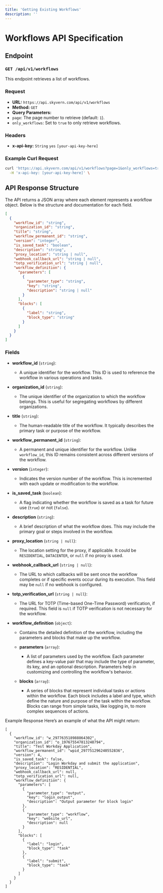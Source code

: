 ---
title: 'Getting Existing Workflows'
description: ''
---

# Workflows API Specification

## Endpoint

### `GET /api/v1/workflows`

This endpoint retrieves a list of workflows.

### Request
*  **URL:** `https://api.skyvern.com/api/v1/workflows`
*  **Method:** `GET`
*  **Query Parameters:**
  * `page`: The page number to retrieve (default: `1`).
  * `only_workflows`: Set to `true` to only retrieve workflows.

### Headers


* **x-api-key:** `String` `yes` `[your-api-key-here]`  

### Example Curl Request

```bash
curl 'https://api.skyvern.com/api/v1/workflows?page=1&only_workflows=true' \
  -H 'x-api-key: [your-api-key-here]' \
```

## API Response Structure

The API returns a JSON array where each element represents a workflow object. Below is the structure and documentation for each field.

```json
[
  {
    "workflow_id": "string",
    "organization_id": "string",
    "title": "string",
    "workflow_permanent_id": "string",
    "version": "integer",
    "is_saved_task": "boolean",
    "description": "string",
    "proxy_location": "string | null",
    "webhook_callback_url": "string | null",
    "totp_verification_url": "string | null",
    "workflow_definition": {
      "parameters": [
        {
          "parameter_type": "string",
          "key": "string",
          "description": "string | null"
        }
      ],
      "blocks": [
        {
          "label": "string",
          "block_type": "string"
        }
      ]
    }
  }
]
```

### Fields

* **workflow_id** (`string`): 
  * A unique identifier for the workflow. This ID is used to reference the workflow in various operations and tasks.

* **organization_id** (`string`): 
  * The unique identifier of the organization to which the workflow belongs. This is useful for segregating workflows by different organizations.

* **title** (`string`): 
  * The human-readable title of the workflow. It typically describes the primary task or purpose of the workflow.

* **workflow_permanent_id** (`string`): 
  * A permanent and unique identifier for the workflow. Unlike `workflow_id`, this ID remains consistent across different versions of the workflow.

* **version** (`integer`): 
  * Indicates the version number of the workflow. This is incremented with each update or modification to the workflow.

* **is_saved_task** (`boolean`): 
  * A flag indicating whether the workflow is saved as a task for future use (`true`) or not (`false`).

* **description** (`string`): 
  * A brief description of what the workflow does. This may include the primary goal or steps involved in the workflow.

* **proxy_location** (`string | null`): 
  * The location setting for the proxy, if applicable. It could be `RESIDENTIAL`, `DATACENTER`, or `null` if no proxy is used.

* **webhook_callback_url** (`string | null`): 
  * The URL to which callbacks will be sent once the workflow completes or if specific events occur during its execution. This field may be `null` if no webhook is configured.

* **totp_verification_url** (`string | null`): 
  * The URL for TOTP (Time-based One-Time Password) verification, if required. This field is `null` if TOTP verification is not necessary for the workflow.

* **workflow_definition** (`object`): 
  * Contains the detailed definition of the workflow, including the parameters and blocks that make up the workflow.

  * **parameters** (`array`): 
    * A list of parameters used by the workflow. Each parameter defines a key-value pair that may include the type of parameter, its key, and an optional description. Parameters help in customizing and controlling the workflow's behavior.

  * **blocks** (`array`): 
    * A series of blocks that represent individual tasks or actions within the workflow. Each block includes a label and type, which define the nature and purpose of the task within the workflow. Blocks can range from simple tasks, like logging in, to more complex sequences of actions.



Example Response
Here’s an example of what the API might return:
```
[
  {
    "workflow_id": "w_297763518988864302",
    "organization_id": "o_197675547813248794",
    "title": "Test Workday Application",
    "workflow_permanent_id": "wpid_297751296240552836",
    "version": 4,
    "is_saved_task": false,
    "description": "Login Workday and submit the application",
    "proxy_location": "RESIDENTIAL",
    "webhook_callback_url": null,
    "totp_verification_url": null,
    "workflow_definition": {
      "parameters": [
        {
          "parameter_type": "output",
          "key": "login_output",
          "description": "Output parameter for block login"
        },
        {
          "parameter_type": "workflow",
          "key": "website_url",
          "description": null
        }
      ],
      "blocks": [
        {
          "label": "login",
          "block_type": "task"
        },
        {
          "label": "submit",
          "block_type": "task"
        }
      ]
    }
  }
]

```